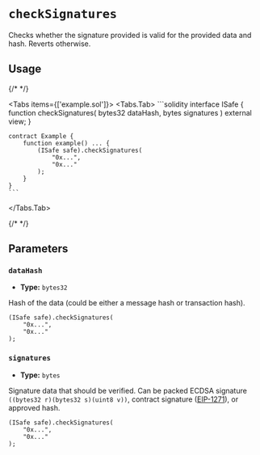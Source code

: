 
# `checkSignatures`

Checks whether the signature provided is valid for the provided data and hash. Reverts otherwise.

## Usage

{/* <!-- vale off --> */}

<Tabs items={['example.sol']}>
  <Tabs.Tab>
    ```solidity
    interface ISafe {
        function checkSignatures(
            bytes32 dataHash,
            bytes signatures
        ) external view;
    }

    contract Example {
        function example() ... {
            (ISafe safe).checkSignatures(
                "0x...",
                "0x..."
            );
        }
    }
    ```
  </Tabs.Tab>
</Tabs>

{/* <!-- vale on --> */}

## Parameters

### `dataHash`

- **Type:** `bytes32`

Hash of the data (could be either a message hash or transaction hash).

```solidity focus=2
(ISafe safe).checkSignatures(
    "0x...",
    "0x..."
);
```

### `signatures`

- **Type:** `bytes`

Signature data that should be verified. Can be packed ECDSA signature `((bytes32 r)(bytes32 s)(uint8 v))`, contract signature ([EIP-1271](../../home/glossary.md#eip-1271)), or approved hash.

```solidity focus=3
(ISafe safe).checkSignatures(
    "0x...",
    "0x..."
);
```
